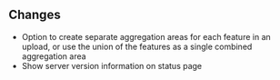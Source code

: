 ## Changes

- Option to create separate aggregation areas for each feature in an upload, or use the union of the features as a single combined aggregation area
- Show server version information on status page
